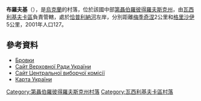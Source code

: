 {{coord|48|16|28|N|36|13|11|E|scale:30000_region:UA|display=title}}

'''布羅夫基'''（{{lang-uk|Бровки}}），是[[烏克蘭|烏克蘭]]的村落，位於該國中部[[第聶伯羅彼得羅夫斯克州|第聶伯羅彼得羅夫斯克州]]，由[[瓦西利基夫卡區|瓦西利基夫卡區]]負責管轄，處於[[恰普利納河|恰普利納河]]左岸，分別距離[[梅季奇涅|梅季奇涅]]2公里和[[格里沙伊|格里沙伊]]5公里，2001年人口127。

==參考資料==
* [http://gska2.rada.gov.ua/pls/z7502/A005?rdat1=06.12.2007&rf7571=5173 Бровки]{{dead link|date=2018年2月 |bot=InternetArchiveBot |fix-attempted=yes }}
* [https://web.archive.org/web/20071223190549/http://portal.rada.gov.ua/ Сайт Верховної Ради України]
* [http://www.cvk.gov.ua Сайт Центральної виборчої комісії] {{Wayback|url=http://www.cvk.gov.ua/ |date=20101203204641 }}
* [http://maps.vlasenko.net/ Карта України] {{Wayback|url=http://maps.vlasenko.net/ |date=20160215103730 }}

{{DEFAULTSORT:Бровки}}
[[Category:第聶伯羅彼得羅夫斯克州村落|Category:第聶伯羅彼得羅夫斯克州村落]]
[[Category:瓦西利基夫卡區村落|Category:瓦西利基夫卡區村落]]


{{Dnipropetrovsk-geo-stub}}